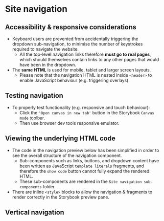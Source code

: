 
# Site navigation

## Accessibility & responsive considerations
- Keyboard users are prevented from accidentally triggering the dropdown sub-navigation, to minimise the number of keystrokes required to navigate the website.
    - All the top-level navigation links therefore **must go to real pages**, which should themselves contain links to any other pages that would have been in the dropdown.
- The **same HTML** is used for mobile, tablet and larger screen layouts.
    - Please note that the navigation HTML is nested inside `<header>` to enable JavaScript behaviour (e.g. triggering overlays).

## Testing navigation
- To properly test functionality (e.g. responsive and touch behaviour):
    - Click the `'Open canvas in new tab'` button in the Storybook `Canvas mode` toolbar.
    - Then use browser dev tools responsive emulator.

## Viewing the underlying HTML code
- The code in the navigation preview below has been simplified in order to see the overall structure of the navigation component.
    - Sub-components such as links, buttons, and dropdown content have been written as JavaScript `template literals` fragments, and therefore the `show code` button cannot fully expand the rendered HTML.
    - These sub-components are rendered in the `Site navigation sub-components` folder.
- There are inline `<style>` blocks to allow the navigation & fragments to render correctly in the Storybook preview pane.

<Preview>
    <Story id="ui-components-navigation--navigation" />
</Preview>

## Vertical navigation
<Preview>
    <Story id="ui-components-navigation--vertical-navigation" />
</Preview>
